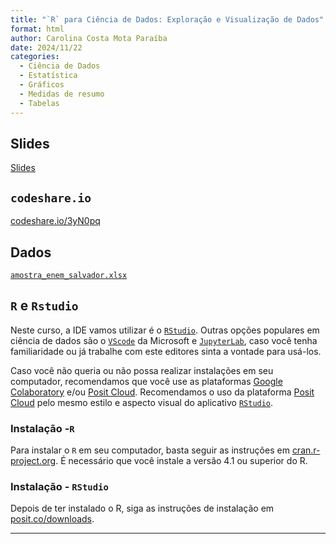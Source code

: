 ---
title: "`R` para Ciência de Dados: Exploração e Visualização de Dados"
format: html
author: Carolina Costa Mota Paraíba
date: 2024/11/22
categories:
  - Ciência de Dados
  - Estatística
  - Gráficos
  - Medidas de resumo
  - Tabelas
---

## Slides

[Slides](slides.pdf){target="_blank"}

## `codeshare.io`

[codeshare.io/3yN0pq](https://codeshare.io/3yN0pg){target="_blank"}

## Dados

[`amostra_enem_salvador.xlsx`](amostra_enem_salvador.xlsx)

## `R` e `Rstudio`

Neste curso, a IDE vamos utilizar é o [`RStudio`](https://posit.co/downloads/){target="_blank"}. Outras opções populares em ciência de dados são o [`VScode`](https://code.visualstudio.com/Download){target="_blank"} da Microsoft e [`JupyterLab`](https://jupyter.org/install){target="_blank"}, caso você tenha familiaridade ou já trabalhe com este editores sinta a vontade para usá-los.

Caso você não queria ou não possa realizar instalações em seu computador, recomendamos que você use as plataformas [Google Colaboratory](https://colab.research.google.com/){target="_blank"} e/ou [Posit Cloud](https://posit.cloud){target="_blank"}. Recomendamos o uso da plataforma [Posit Cloud](https://posit.cloud){target="_blank"} pelo mesmo estilo e aspecto visual do aplicativo [`RStudio`](https://posit.co/downloads/){target="_blank"}.

### Instalação -`R`

Para instalar o `R` em seu computador, basta seguir as instruções em [cran.r-project.org](https://cran.r-project.org/). É necessário que você instale a versão 4.1 ou superior do R.

### Instalação - `RStudio`

Depois de ter instalado o R, siga as instruções de instalação em [posit.co/downloads](https://posit.co/downloads/).

---
